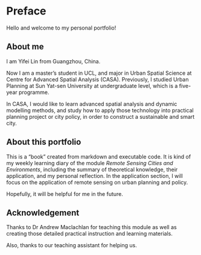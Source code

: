 # Preface {.unnumbered}

Hello and welcome to my personal portfolio!

## About me

I am Yifei Lin from Guangzhou, China.

Now I am a master's student in UCL, and major in Urban Spatial Science at Centre for Advanced Spatial Analysis (CASA). Previously, I studied Urban Planning at Sun Yat-sen University at undergraduate level, which is a five-year programme.

In CASA, I would like to learn advanced spatial analysis and dynamic modelling methods, and study how to apply those technology into practical planning project or city policy, in order to construct a sustainable and smart city.

## About this portfolio

This is a "book" created from markdown and executable code. It is kind of my weekly learning diary of the module *Remote Sensing Cities and Environments*, including the summary of theoretical knowledge, their application, and my personal reflection. In the application section, I will focus on the application of remote sensing on urban planning and policy.

Hopefully, it will be helpful for me in the future.

## Acknowledgement

Thanks to Dr Andrew Maclachlan for teaching this module as well as creating those detailed practical instruction and learning materials.

Also, thanks to our teaching assistant for helping us.
